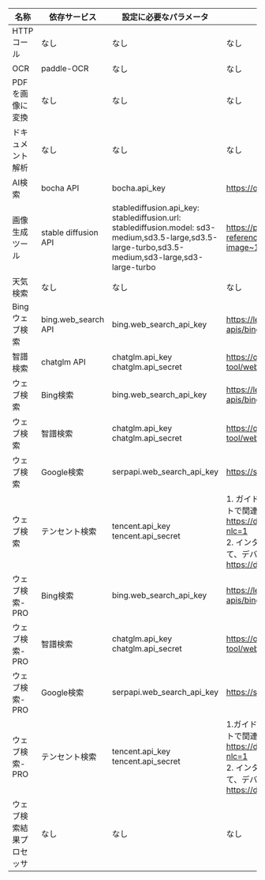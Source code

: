 | 名称           | 依存サービス               | 設定に必要なパラメータ                                                                                                                                                  | 申請方法                                                                                                                                                                                 |   |
|--------------|----------------------|--------------------------------------------------------------------------------------------------------------------------------------------------------------|--------------------------------------------------------------------------------------------------------------------------------------------------------------------------------------|---|
| HTTPコール      | なし                   | なし                                                                                                                                                           | なし                                                                                                                                                                                   |   |
| OCR          | paddle-OCR           | なし                                                                                                                                                           | なし                                                                                                                                                                                   |   |
| PDFを画像に変換    | なし                   | なし                                                                                                                                                           | なし                                                                                                                                                                                   |   |
| ドキュメント解析     | なし                   | なし                                                                                                                                                           | なし                                                                                                                                                                                   |   |
| AI検索         | bocha  API           | bocha.api_key                                                                                                                                                | https://open.bochaai.com/                                                                                                                                                            |   |
| 画像生成ツール      | stable diffusion API | stablediffusion.api_key: <br>stablediffusion.url: <br>stablediffusion.model: sd3-medium,sd3.5-large,sd3.5-large-turbo,sd3.5-medium,sd3-large,sd3-large-turbo | https://platform.stability.ai/docs/api-reference#tag/Generate/paths/~1v2beta~1stable-image~1generate~1sd3/post                                                                       |   |
| 天気検索         | なし                   | なし                                                                                                                                                           | なし                                                                                                                                                                                   |   |
| Bingウェブ検索    | bing.web_search API  | bing.web_search_api_key                                                                                                                                      | https://learn.microsoft.com/en-us/bing/search-apis/bing-web-search/                                                                                                                  |   |
| 智譜検索         | chatglm  API         | chatglm.api_key<br>chatglm.api_secret                                                                                                                        | https://open.bigmodel.cn/dev/api/search-tool/web-search-pro                                                                                                                          |   |
| ウェブ検索        | Bing検索               | bing.web_search_api_key                                                                                                                                      | https://learn.microsoft.com/en-us/bing/search-apis/bing-web-search/                                                                                                                  |   |
| ウェブ検索        | 智譜検索                 | chatglm.api_key<br>chatglm.api_secret                                                                                                                        | https://open.bigmodel.cn/dev/api/search-tool/web-search-pro                                                                                                                          |   |
| ウェブ検索        | Google検索             | serpapi.web_search_api_key                                                                                                                                   | https://serpapi.com/search-api                                                                                                                                                       |   |
| ウェブ検索        | テンセント検索              | tencent.api_key<br>tencent.api_secret                                                                                                                        | 1.  ガイドに従って、Tencent Cloudの公式ウェブサイトで関連サービスを開通する： https://docs.qq.com/doc/DVG10VlFlYmxvdXlk?nlc=1<br>2. インターフェースの説明とドキュメントに基づいて、デバッグと呼び出しを行う：https://docs.qq.com/doc/DVFphQmtubk5UaGlW |   |
| ウェブ検索-PRO    | Bing検索               | bing.web_search_api_key                                                                                                                                      | https://learn.microsoft.com/en-us/bing/search-apis/bing-web-search/                                                                                                                  |   |
| ウェブ検索-PRO    | 智譜検索                 | chatglm.api_key<br>chatglm.api_secret                                                                                                                        | https://open.bigmodel.cn/dev/api/search-tool/web-search-pro                                                                                                                          |   |
| ウェブ検索-PRO    | Google検索             | serpapi.web_search_api_key                                                                                                                                   | https://serpapi.com/search-api                                                                                                                                                       |   |
| ウェブ検索-PRO    | テンセント検索              | tencent.api_key<br>tencent.api_secret                                                                                                                        | 1.ガイドに従って、Tencent Cloudの公式ウェブサイトで関連サービスを開通する： https://docs.qq.com/doc/DVG10VlFlYmxvdXlk?nlc=1<br>2. インターフェースの説明とドキュメントに基づいて、デバッグと呼び出しを行う：https://docs.qq.com/doc/DVFphQmtubk5UaGlW   |   |
| ウェブ検索結果プロセッサ | なし                   | なし                                                                                                                                                           | なし                                                                                                                                                                                   |   |
